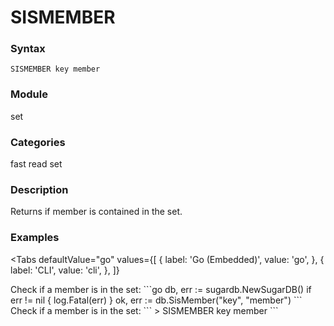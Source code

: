 
# SISMEMBER

### Syntax
```
SISMEMBER key member
```

### Module
<span className="acl-category">set</span>

### Categories 
<span className="acl-category">fast</span>
<span className="acl-category">read</span>
<span className="acl-category">set</span>

### Description 
Returns if member is contained in the set.

### Examples

<Tabs
  defaultValue="go"
  values={[
    { label: 'Go (Embedded)', value: 'go', },
    { label: 'CLI', value: 'cli', },
  ]}
>
  <TabItem value="go">
    Check if a member is in the set:
    ```go
    db, err := sugardb.NewSugarDB()
    if err != nil {
      log.Fatal(err)
    }
    ok, err := db.SisMember("key", "member")
    ```
  </TabItem>
  <TabItem value="cli">
    Check if a member is in the set:
    ```
    > SISMEMBER key member
    ```
  </TabItem>
</Tabs>

